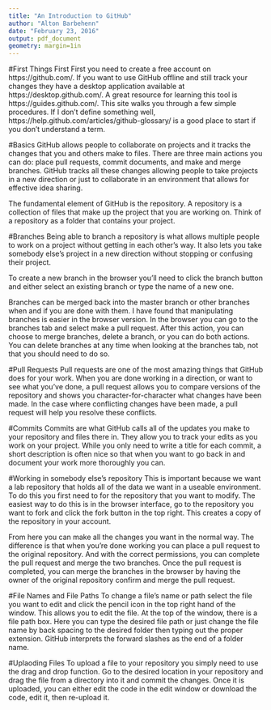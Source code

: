 ```yaml
---
title: "An Introduction to GitHub"
author: "Alton Barbehenn"
date: "February 23, 2016"
output: pdf_document
geometry: margin=1in
---
```


#First Things First
First you need to create a free account on https://github.com/. If you want to use GitHub offline and still track your changes they have a desktop application available at https://desktop.github.com/. A great resource for learning this tool is https://guides.github.com/. This site walks you through a few simple procedures. If I don't define something well, https://help.github.com/articles/github-glossary/ is a good place to start if you don't understand a term. 

#Basics
GitHub allows people to collaborate on projects and it tracks the changes that you and others make to files. There are three main actions you can do: place pull requests, commit documents, and make and merge branches. GitHub tracks all these changes allowing people to take projects in a new direction or just to collaborate in an environment that allows for effective idea sharing.

The fundamental element of GitHub is the repository. A repository is a collection of files that make up the project that you are working on. Think of a repository as a folder that contains your project. 

#Branches
Being able to branch a repository is what allows multiple people to work on a project without getting in each other's way. It also lets you take somebody else's project in a new direction without stopping or confusing their project. 

To create a new branch in the browser you'll need to click the branch button and either select an existing branch or type the name of a new one. 

Branches can be merged back into the master branch or other branches when and if you are done with them. I have found that manipulating branches is easier in the browser version. In the browser you can go to the branches tab and select make a pull request. After this action, you can choose to merge branches, delete a branch, or you can do both actions. You can delete branches at any time when looking at the branches tab, not that you should need to do so.  

#Pull Requests
Pull requests are one of the most amazing things that GitHub does for your work. When you are done working in a direction, or want to see what you've done, a pull request allows you to compare versions of the repository and shows you character-for-character what changes have been made. In the case where conflicting changes have been made, a pull request will help you resolve these conflicts.

#Commits
Commits are what GitHub calls all of the updates you make to your repository and files there in. They allow you to track your edits as you work on your project. While you only need to write a title for each commit, a short description is often nice so that when you want to go back in and document your work more thoroughly you can.

#Working in somebody else's repository
This is important because we want a lab repository that holds all of the data we want in a useable environment. To do this you first need to for the repository that you want to modify. The easiest way to do this is in the browser interface, go to the repository you want to fork and click the fork button in the top right. This creates a copy of the repository in your account. 

From here you can make all the changes you want in the normal way. The difference is that when you're done working you can place a pull request to the original repository. And with the correct permissions, you can complete the pull request and merge the two branches. Once the pull request is completed, you can merge the branches in the browser by having the owner of the original repository confirm and merge the pull request. 

#File Names and File Paths
To change a file's name or path select the file you want to edit and click the pencil icon in the top right hand of the window. 
This allows you to edit the file. At the top of the window, there is a file path box. Here you can type the desired file path or just change the file name by back spacing to the desired folder then typing out the proper extension. GitHub interprets the forward slashes as the end of a folder name. 

#Uplaoding Files
To upload a file to your repository you simply need to use the drag and drop function. Go to the desired location in your repository and drag the file from a directory into it and commit the changes. Once it is uploaded, you can either edit the code in the edit window or download the code, edit it, then re-upload it. 




